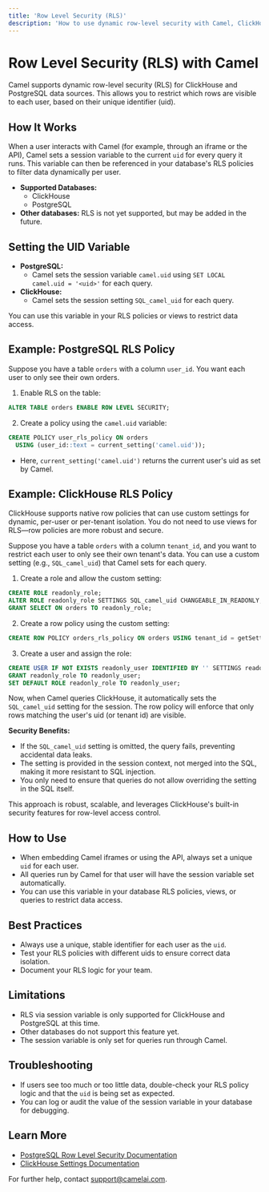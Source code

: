 ```yaml
---
title: 'Row Level Security (RLS)'
description: 'How to use dynamic row-level security with Camel, ClickHouse, and PostgreSQL.'
---
```


# Row Level Security (RLS) with Camel

Camel supports dynamic row-level security (RLS) for ClickHouse and PostgreSQL data sources. This allows you to restrict which rows are visible to each user, based on their unique identifier (uid).

## How It Works

When a user interacts with Camel (for example, through an iframe or the API), Camel sets a session variable to the current `uid` for every query it runs. This variable can then be referenced in your database's RLS policies to filter data dynamically per user.

- **Supported Databases:**
  - ClickHouse
  - PostgreSQL
- **Other databases:** RLS is not yet supported, but may be added in the future.

## Setting the UID Variable

- **PostgreSQL:**
  - Camel sets the session variable `camel.uid` using `SET LOCAL camel.uid = '<uid>'` for each query.
- **ClickHouse:**
  - Camel sets the session setting `SQL_camel_uid` for each query.

You can use this variable in your RLS policies or views to restrict data access.

## Example: PostgreSQL RLS Policy

Suppose you have a table `orders` with a column `user_id`. You want each user to only see their own orders.

1. Enable RLS on the table:

```sql
ALTER TABLE orders ENABLE ROW LEVEL SECURITY;
```

2. Create a policy using the `camel.uid` variable:

```sql
CREATE POLICY user_rls_policy ON orders
  USING (user_id::text = current_setting('camel.uid'));
```

- Here, `current_setting('camel.uid')` returns the current user's uid as set by Camel.

## Example: ClickHouse RLS Policy

ClickHouse supports native row policies that can use custom settings for dynamic, per-user or per-tenant isolation. You do not need to use views for RLS—row policies are more robust and secure.

Suppose you have a table `orders` with a column `tenant_id`, and you want to restrict each user to only see their own tenant's data. You can use a custom setting (e.g., `SQL_camel_uid`) that Camel sets for each query.

1. Create a role and allow the custom setting:

```sql
CREATE ROLE readonly_role;
ALTER ROLE readonly_role SETTINGS SQL_camel_uid CHANGEABLE_IN_READONLY;
GRANT SELECT ON orders TO readonly_role;
```

2. Create a row policy using the custom setting:

```sql
CREATE ROW POLICY orders_rls_policy ON orders USING tenant_id = getSetting('SQL_camel_uid') TO readonly_role;
```

3. Create a user and assign the role:

```sql
CREATE USER IF NOT EXISTS readonly_user IDENTIFIED BY '' SETTINGS readonly = 1;
GRANT readonly_role TO readonly_user;
SET DEFAULT ROLE readonly_role TO readonly_user;
```

Now, when Camel queries ClickHouse, it automatically sets the `SQL_camel_uid` setting for the session. The row policy will enforce that only rows matching the user's uid (or tenant id) are visible.

**Security Benefits:**
- If the `SQL_camel_uid` setting is omitted, the query fails, preventing accidental data leaks.
- The setting is provided in the session context, not merged into the SQL, making it more resistant to SQL injection.
- You only need to ensure that queries do not allow overriding the setting in the SQL itself.

This approach is robust, scalable, and leverages ClickHouse's built-in security features for row-level access control.

## How to Use

- When embedding Camel iframes or using the API, always set a unique `uid` for each user.
- All queries run by Camel for that user will have the session variable set automatically.
- You can use this variable in your database RLS policies, views, or queries to restrict data access.

## Best Practices

- Always use a unique, stable identifier for each user as the `uid`.
- Test your RLS policies with different uids to ensure correct data isolation.
- Document your RLS logic for your team.

## Limitations

- RLS via session variable is only supported for ClickHouse and PostgreSQL at this time.
- Other databases do not support this feature yet.
- The session variable is only set for queries run through Camel.

## Troubleshooting

- If users see too much or too little data, double-check your RLS policy logic and that the `uid` is being set as expected.
- You can log or audit the value of the session variable in your database for debugging.

## Learn More

- [PostgreSQL Row Level Security Documentation](https://www.postgresql.org/docs/current/ddl-rowsecurity.html)
- [ClickHouse Settings Documentation](https://clickhouse.com/docs/en/operations/settings/settings/)

For further help, contact support@camelai.com. 